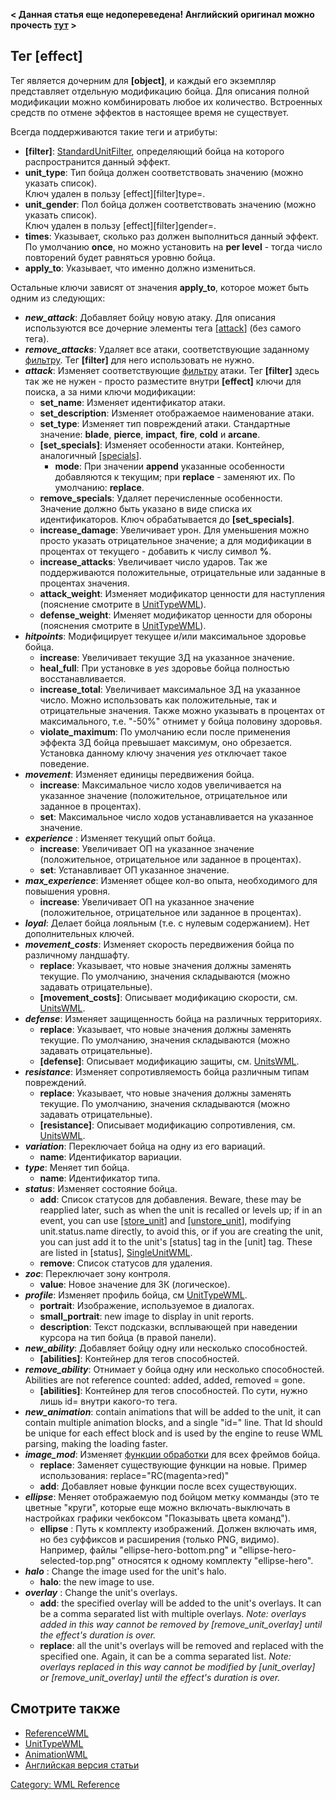 '''< Данная статья еще недопереведена! Английский оригинал можно прочесть [http://wiki.wesnoth.org/EffectWML тут] >'''


== Тег [effect] ==

Тег является дочерним для '''[object]''', и каждый его экземпляр представляет отдельную модификацию бойца. Для описания полной модификации можно комбинировать любое их количество. Встроенных средств по отмене эффектов в настоящее время не существует.


Всегда поддерживаются такие теги и атрибуты:
* '''[filter]''': [[StandardUnitFilter]], определяющий бойца на которого распространится данный эффект.
* '''unit_type''': Тип бойца должен соответствовать значению (можно указать список).<br>{{DevFeature1.11}} Ключ удален в пользу [effect][filter]type=.
* '''unit_gender''': Пол бойца должен соответствовать значению (можно указать список).<br>{{DevFeature1.11}} Ключ удален в пользу [effect][filter]gender=.
* '''times''': Указывает, сколько раз должен выполниться данный эффект. По умолчанию '''once''', но можно установить на '''per level''' - тогда число повторений будет равняться уровню бойца.
* '''apply_to''': Указывает, что именно должно измениться.


Остальные ключи зависят от значения '''apply_to''', которое может быть одним из следующих:
* '''''new_attack''''': Добавляет бойцу новую атаку. Для описания используются все дочерние элементы тега [[UnitTypeWML#Attacks|[attack]]] (без самого тега).
* '''''remove_attacks''''': Удаляет все атаки, соответствующие заданному [[FilterWML#Filtering Weapons|фильтру]]. Тег '''[filter]''' для него использовать не нужно.
* '''''attack''''': Изменяет соответствующие [[FilterWML#Filtering Weapons|фильтру]] атаки. Тег '''[filter]''' здесь так же не нужен - просто разместите внутри '''[effect]''' ключи для поиска, а за ними ключи модификации:
** '''set_name''': Изменяет идентификатор атаки.
** '''set_description''': Изменяет отображаемое наименование атаки.
** '''set_type''': Изменяет тип повреждений атаки. Стандартные значение: '''blade''', '''pierce''', '''impact''', '''fire''', '''cold''' и '''arcane'''.
** '''[set_specials]''': Изменяет особенности атаки. Контейнер, аналогичный [[AbilitiesWML#The_.5Bspecials.5D_tag|[specials]]].
*** '''mode''': При значении '''append''' указанные особенности добавляются к текущим; при '''replace''' - заменяют их. По умолчанию: '''replace'''.
** '''remove_specials''': Удаляет перечисленные особенности. Значение должно быть указано в виде списка их идентификаторов. Ключ обрабатывается до '''[set_specials]'''.
** '''increase_damage''': Увеличивает урон. Для уменьшения можно просто указать отрицательное значение; а для модификации в процентах от текущего - добавить к числу символ '''%'''.
** '''increase_attacks''': Увеличивает число ударов. Так же поддерживаются положительные, отрицательные или заданные в процентах значения.
** '''attack_weight''': Изменяет модификатор ценности для наступления (пояснение смотрите в [[UnitTypeWML#Attacks|UnitTypeWML]]).
** '''defense_weight''': Именяет модификатор ценности для обороны (пояснения смотрите в [[UnitTypeWML#Attacks|UnitTypeWML]]).
* '''''hitpoints''''': Модифицирует текущее и/или максимальное здоровье бойца.
** '''increase''': Увеличивает текущие ЗД на указанное значение.
** '''heal_full''': При установке в ''yes'' здоровье бойца полностью восстанавливается.
** '''increase_total''': Увеличивает максимальное ЗД на указанное число. Можно использовать как положительные, так и отрицательные значения. Также можно указывать в процентах от максимального, т.е. "-50%" отнимет у бойца половину здоровья.
** '''violate_maximum''': По умолчанию если после применения эффекта ЗД бойца превышает максимум, оно обрезается. Установка данному ключу значения ''yes'' отключает такое поведение.
* '''''movement''''': Изменяет единицы передвижения бойца.
** '''increase''': Максимальное число ходов увеличивается на указанное значение (положительное, отрицательное или заданное в процентах).
** '''set''': Максимальное число ходов устанавливается на указанное значение.
* '''''experience''''' {{DevFeature1.11}}: Изменяет текущий опыт бойца.
** '''increase''': Увеличивает ОП на указанное значение (положительное, отрицательное или заданное в процентах).
** '''set''': Устанавливает ОП указанное значение.
* '''''max_experience''''': Изменяет общее кол-во опыта, необходимого для повышения уровня.
** '''increase''': Увеличивает ОП на указанное значение (положительное, отрицательное или заданное в процентах).
* '''''loyal''''': Делает бойца лояльным (т.е. с нулевым содержанием). Нет дополнительных ключей.
* '''''movement_costs''''': Изменяет скорость передвижения бойца по различному ландшафту.
** '''replace''': Указывает, что новые значения должны заменять текущие. По умолчанию, значения складываются (можно задавать отрицательные).
** '''[movement_costs]''': Описывает модификацию скорости, см. [[UnitsWML]].
* '''''defense''''': Изменяет защищенность бойца на различных территориях.
** '''replace''': Указывает, что новые значения должны заменять текущие. По умолчанию, значения складываются (можно задавать отрицательные).
** '''[defense]''': Описывает модификацию защиты, см. [[UnitsWML]].
* '''''resistance''''': Изменяет сопротивляемость бойца различным типам повреждений.
** '''replace''': Указывает, что новые значения должны заменять текущие. По умолчанию, значения складываются (можно задавать отрицательные).
** '''[resistance]''': Описывает модификацию сопротивления, см. [[UnitsWML]].
* '''''variation''''': Переключает бойца на одну из его вариаций.
** '''name''': Идентификатор вариации.
* '''''type''''': Меняет тип бойца.
** '''name''': Идентификатор типа.
* '''''status''''': Изменяет состояние бойца.
** '''add''': Список статусов для добавления. Beware, these may be reapplied later, such as when the unit is recalled or levels up; if in an event, you can use [[InternalActionsWML|[store_unit]]] and [[DirectActionsWML|[unstore_unit]]], modifying unit.status.name directly, to avoid this, or if you are creating the unit, you can just add it to the unit's [status] tag in the [unit] tag.  These are listed in [status], [[SingleUnitWML]].
** '''remove''': Список статусов для удаления.
* '''''zoc''''': Переключает зону контроля.
** '''value''': Новое значение для ЗК (логическое).
* '''''profile''''': Изменяет профиль бойца, см [[UnitTypeWML]].
** '''portrait''': Изображение, используемое в диалогах.
** '''small_portrait''': new image to display in unit reports.
** '''description''': Текст подсказки, всплывающей при наведении курсора на тип бойца (в правой панели).
* '''''new_ability''''': Добавляет бойцу одну или несколько способностей.
** '''[abilities]''': Контейнер для тегов способностей.
* '''''remove_ability''''': Отнимает у бойца одну или несколько способностей. Abilities are not reference counted: added, added, removed = gone.
** '''[abilities]''': Контейнер для тегов способностей. По сути, нужно лишь id= внутри какого-то тега.
* '''''new_animation''''': contain animations that will be added to the unit, it can contain multiple animation blocks, and a single "id=" line. That Id should be unique for each effect block and is used by the engine to reuse WML parsing, making the loading faster.
* '''''image_mod''''': Изменяет [[ImagePathFunctionWML|функции обработки]] для всех фреймов бойца.
** '''replace''': Заменяет существующие функции на новые. Пример использования: replace="RC(magenta>red)"
** '''add''': Добавляет новые функции после всех существующих.
* '''''ellipse''''': Меняет отображаемую под бойцом метку комманды (это те цветные "круги", которые еще можно включать-выключать в настройках графики чекбоксом "Показывать цвета команд").
** '''ellipse''' : Путь к комплекту изображений. Должен включать имя, но без суффиксов и расширения (только PNG, видимо). Например, файлы "ellipse-hero-bottom.png" и "ellipse-hero-selected-top.png" относятся к одному комплекту "ellipse-hero".
* '''''halo''''' {{DevFeature1.11}}: Change the image used for the unit's halo.
** '''halo''': the new image to use.
* '''''overlay''''' {{DevFeature1.11}}: Change the unit's overlays.
** '''add''': the specified overlay will be added to the unit's overlays. It can be a comma separated list with multiple overlays. ''Note: overlays added in this way cannot be removed by [remove_unit_overlay] until the effect's duration is over.''
** '''replace''': all the unit's overlays will be removed and replaced with the specified one. Again, it can be a comma separated list. ''Note: overlays replaced in this way cannot be modified by [unit_overlay] or [remove_unit_overlay] until the effect's duration is over.''


== Смотрите также ==
* [[ReferenceWML]]
* [[UnitTypeWML]]
* [[AnimationWML]]
* [http://wiki.wesnoth.org/EffectWML Английская версия статьи]


[[Category: WML Reference]]
